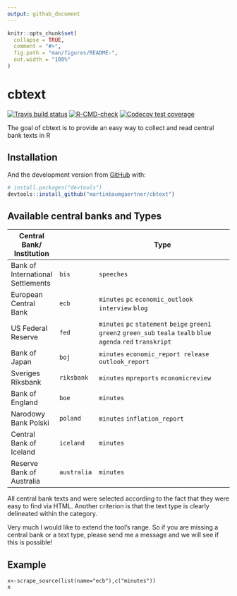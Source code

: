 ```yaml
---
output: github_document
---
```


<!-- README.md is generated from README.Rmd. Please edit that file -->

```r
knitr::opts_chunk$set(
  collapse = TRUE,
  comment = "#>",
  fig.path = "man/figures/README-",
  out.width = "100%"
)
```

# cbtext

<!-- badges: start -->

[![Travis build status](https://travis-ci.com/martinbaumgaertner/cbtext.svg?branch=master)](https://travis-ci.com/martinbaumgaertner/cbtext) [![R-CMD-check](https://github.com/martinbaumgaertner/cbtext/workflows/R-CMD-check/badge.svg)](https://github.com/martinbaumgaertner/cbtext/actions) [![Codecov test coverage](https://codecov.io/gh/martinbaumgaertner/cbtext/branch/master/graph/badge.svg)](https://codecov.io/gh/martinbaumgaertner/cbtext?branch=master)

<!-- badges: end -->

The goal of cbtext is to provide an easy way to collect and read central bank texts in R

## Installation

And the development version from [GitHub](https://github.com/) with:

``` r
# install.packages("devtools")
devtools::install_github("martinbaumgaertner/cbtext")
```

## Available central banks and Types

| Central Bank/ Institution         |             | Type                                                                                                                |
|-----------------------------------|-------------|---------------------------------------------------------------------------------------------------------------------|
| Bank of International Settlements | `bis`       | `speeches`                                                                                                          |
| European Central Bank             | `ecb`       | `minutes` `pc` `economic_outlook` `interview` `blog`                                                                |
| US Federal Reserve                | `fed`       | `minutes` `pc` `statement` `beige` `green1` `green2` `green_sub` `teala` `tealb` `blue` `agenda` `red` `transkript` |
| Bank of Japan                     | `boj`       | `minutes` `economic_report release` `outlook_report`                                                                |
| Sveriges Riksbank                 | `riksbank`  | `minutes` `mpreports` `economicreview`                                                                              |
| Bank of England                   | `boe`       | `minutes`                                                                                                           |
| Narodowy Bank Polski              | `poland`    | `minutes` `inflation_report`                                                                                                            |
| Central Bank of Iceland           | `iceland`   | `minutes`                                                                                                           |
| Reserve Bank of Australia         | `australia` | `minutes`                                                                                                           |

All central bank texts and were selected according to the fact that they were easy to find via HTML. Another criterion is that the text type is clearly delineated within the category.

Very much I would like to extend the tool's range. So if you are missing a central bank or a text type, please send me a message and we will see if this is possible!

## Example

```{library(cbtext)}
x<-scrape_source(list(name="ecb"),c("minutes"))
x
```

